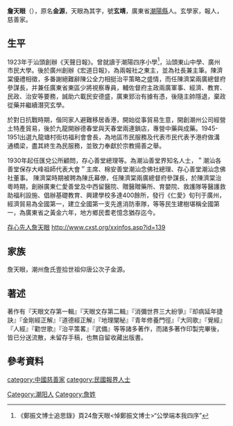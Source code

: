 {{沒有來源|time=2011-05-20}}
'''詹天眼'''（{{bd|1908年||？|catIdx=Z詹}}），原名'''金源'''，天眼為其字，號'''玄靖'''，廣東省[[潮陽縣|潮陽縣]]人。玄學家，報人，慈善家。

== 生平 ==
1923年于汕頭創辦《天聲日報》。曾就讀于潮陽四序小學<ref>《鄭振文博士追思錄》頁24詹天眼<悼鄭振文博士>“公學端本我四序”</ref>，汕頭東山中學、廣州市民大學。後於廣州創辦《宏道日報》，為兩報社之東主，並為社長兼主筆。陳濟棠優禮相徵，多番謝絕難辭陳公全力相挺治平策略之盛情，而任陳濟棠兩廣總督府參謀長，并兼任廣東省東區少將視察專員，輔佐督府主政兩廣軍事、經濟、教育、民政、治安等要務，誠助六載民安德盛，廣東郅治有據有憑，後隨主帥隱退，棄政從藥并繼續潛究玄學。

於對日抗戰時期，偕同家人避難移居香港，開始從事貿易生意，開創潮州公司經營土特產貿易，後於九龍開辦德春堂與天春堂兩連鎖店，專營中藥與成藥。1945-1951出選九龍塘村街坊福利會會長，為地區市民服務及代表市民代表予港府做溝通橋梁，盡其終生為民服務，並致力奉獻於宗教揚善之舉。

1930年起任匯兌公所顧問，存心善堂總理等。為潮汕善堂界知名人士，＂潮汕各善堂保存大峰祖師代表大會＂主席、棉安善堂潮汕念佛社總理、存心善堂潮汕念佛社董事。
陳濟棠時期被聘為陳氏幕僚，任陳濟棠兩廣總督府參謀長，於陳濟棠治粵時期，創辦廣東仁愛善堂及中西留醫院、贈醫贈藥所、育嬰院、救護隊等醫護救助福利設施、倡辦基礎教育、興建學校多達400餘所，發行《仁愛》旬刊于廣州，經濟貿易為全國第一，建立全國第一支先進消防車隊，等等民生建樹堪稱全國第一，為廣東省之黃金六年，地方鄉民耆老憶念猶存迄今。

[http://www.cxst.org/xxinfos.asp?id=139 存心先人詹天眼] {{Wayback|url=http://www.cxst.org/xxinfos.asp?id=139 |date=20160818125528 }}http://www.cxst.org/xxinfos.asp?id=139 {{Wayback|url=http://www.cxst.org/xxinfos.asp?id=139 |date=20160818125528 }}

== 家族 ==
詹天眼，潮州詹氏壹拾世祖仰唐公次子金源。

== 著述 ==
著作有『天眼文存第一輯』『天眼文存第二輯』『消彌世界三大紛爭』『却病延年捷訣』『金剛經正解』『道德經正解』『地理闡秘』『青年修養門徑』『大同歌』『覺經』『人經』『勸世歌』『治平策畧』『武備』等等諸多著作，而諸多著作印製完畢後，皆已分送流散，未留存手稿，也無自留收藏出版書。

== 參考資料 ==
{{reflist}}

{{Authority control}}
{{DEFAULTSORT:Z}}
[[Category:潮阳人|Category:潮阳人]]
[[category:中國慈善家|category:中國慈善家]]
[[category:民國報界人士|category:民國報界人士]]
[[Category:詹姓|Category:詹姓]]